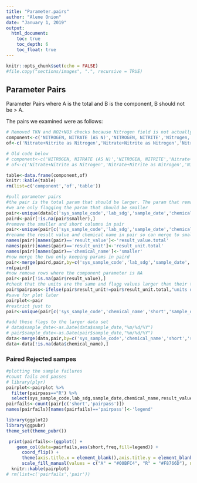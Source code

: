 ```yaml
---
title: "Parameter.pairs"
author: "Alene Onion"
date: "January 1, 2019"
output:
  html_document:
    toc: true
    toc_depth: 6
    toc_float: true
---
```


```r
knitr::opts_chunk$set(echo = FALSE)
#file.copy("sections/images", ".", recursive = TRUE)
```

## Parameter Pairs

Parameter Pairs where A is the total and B is the component, B should not be > A.

The pairs we examined were as follows:
```r

# Removed TKN and NO2+NO3 checks because Nitrogen field is not actually TN (at least for 2019 season data)
component<-c('NITROGEN, NITRATE (AS N)','NITROGEN, NITRITE','Nitrogen, ammonia (As N)','Orthophosphate as Phosphorus, Dissolved','Dissolved Organic Carbon')
of<-c('Nitrate+Nitrite as Nitrogen','Nitrate+Nitrite as Nitrogen','Nitrogen','PHOSPHORUS, TOTAL (AS P)','Total Organic Carbon')

# Old code below
# component<-c('NITROGEN, NITRATE (AS N)','NITROGEN, NITRITE','Nitrate+Nitrite as Nitrogen','Nitrogen, ammonia (As N)','NITROGEN, KJELDAHL, TOTAL','Orthophosphate as Phosphorus, Dissolved')
# of<-c('Nitrate+Nitrite as Nitrogen','Nitrate+Nitrite as Nitrogen','Nitrogen','Nitrogen','Nitrogen','PHOSPHORUS, TOTAL (AS P)')

table<-data.frame(component,of)
knitr::kable(table)
rm(list=c('component','of','table'))
```

```r

#pull parameter pairs
#the pair is the total param that should be larger. The param that remains chemical_name is the param that should be smaller
#we are only flagging the param that should be smaller
pair<-unique(data[c('sys_sample_code','lab_sdg','sample_date','chemical_name','short','result_value','result_unit','smaller','method_detection_limit')])
paird<-pair[!is.na(pair$smaller),]
#remove the smaller and short columns in pair
pair<-unique(pair[c('sys_sample_code','lab_sdg','sample_date','chemical_name','result_value','result_unit')])
#rename the result value and chemical name in pair so can merge to smaller column in paird
names(pair)[names(pair)=='result_value']<-'result_value.total'
names(pair)[names(pair)=='result_unit']<-'result_unit.total'
names(pair)[names(pair)=='chemical_name']<-'smaller'
#now merge the two only keeping params in paird
pair<-merge(paird,pair,by=c('sys_sample_code','lab_sdg','sample_date','smaller'),all=FALSE)
rm(paird)
#now remove rows where the component parameter is NA
pair<-pair[!is.na(pair$result_value),]
#check that the units are the same and flagg values larger than their total
pair$pairpass<-ifelse(pair$result_unit!=pair$result_unit.total,"units don't match",ifelse(pair$result_value>(pair$result_value.total+pair$method_detection_limit),"R","A"))
#save for plot later
pairplot<-pair
#restrict just to 
pair<-unique(pair[c('sys_sample_code','chemical_name','short','sample_date','pairpass')])

#add these flags to the larger data set
# data$sample_date<-as.Date(data$sample_date,"%m/%d/%Y")
# pair$sample_date<-as.Date(pair$sample_date,"%m/%d/%Y")
data<-merge(data,pair,by=c('sys_sample_code','chemical_name','short','sample_date'),all=TRUE)
data<-data[!is.na(data$chemical_name),]
```

### Paired Rejected sampes
```r
#plotting the sample failures
#count fails and passes
# library(plyr)
pairplot<-pairplot %>% 
  filter(pairpass=="R") %>% 
  select(sys_sample_code,lab_sdg,sample_date,chemical_name,result_value,result_value.total,method_detection_limit) %>% distinct()
pairfails<-count(pair[c('short','pairpass')])
names(pairfails)[names(pairfails)=='pairpass']<-'legend'

library(ggplot2)
library(ggpubr)
theme_set(theme_pubr())

 print(pairfails<-(ggplot() +
    geom_col(data=pairfails,aes(short,freq,fill=legend)) +
      coord_flip() +
      theme(axis.title.x = element_blank(),axis.title.y = element_blank()) +
      scale_fill_manual(values = c("A" = "#00BFC4", "R" = "#F8766D"), na.value = "gray")))
  knitr::kable(pairplot)
# rm(list=c('pairfails','pair'))
```
